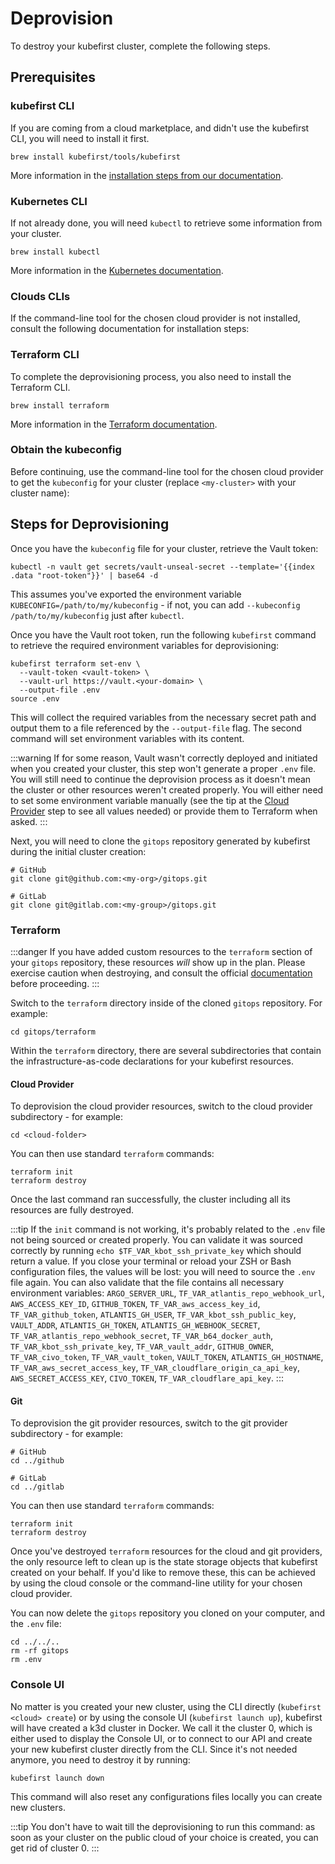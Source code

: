 


# Deprovision

To destroy your kubefirst cluster, complete the following steps.

## Prerequisites

### kubefirst CLI

If you are coming from a cloud marketplace, and didn't use the kubefirst CLI, you will need to install it first.

```shell
brew install kubefirst/tools/kubefirst
```

More information in the [installation steps from our documentation](https://docs.kubefirst.io/next/aws/quick-start/install/cli#local-prerequisites).

### Kubernetes CLI

If not already done, you will need `kubectl` to retrieve some information from your cluster.

```shell
brew install kubectl
```

More information in the [Kubernetes documentation](https://kubernetes.io/docs/tasks/tools/#kubectl).

### Clouds CLIs

If the command-line tool for the chosen cloud provider is not installed, consult the following documentation for installation steps:

<Tabs>
    <TabItem value="akamai" label="Akamai">
      <InstallAkamaiCLI />
    </TabItem>
    <TabItem value="aws" label="AWS">
      <InstallAwsCLI />
    </TabItem>
    <TabItem value="civo" label="Civo">
      <InstallCivoCLI />
    </TabItem>
    <TabItem value="do" label="DigitalOcean">
      <InstallDoCLI />
    </TabItem>
    <TabItem value="gcp" label="Google Cloud">
      <InstallGcpCLI />
    </TabItem>
    <TabItem value="vultr" label="Vultr">
      <InstallVultrCLI />
    </TabItem>
</Tabs>

### Terraform CLI

To complete the deprovisioning process, you also need to install the Terraform CLI.

```shell
brew install terraform
```

More information in the [Terraform documentation](https://developer.hashicorp.com/terraform/tutorials/aws-get-started/install-cli).

### Obtain the kubeconfig

Before continuing, use the command-line tool for the chosen cloud provider to get the `kubeconfig` for your cluster (replace `<my-cluster>` with your cluster name):

<Tabs>
    <TabItem value="akamai" label="Akamai">
      <GetAkamaiKubeconfig />
    </TabItem>
    <TabItem value="aws" label="AWS">
      <GetAwsKubeconfig />
    </TabItem>
    <TabItem value="civo" label="Civo">
      <GetCivoKubeconfig />
    </TabItem>
    <TabItem value="do" label="DigitalOcean">
      <GetDoKubeconfig />
    </TabItem>
    <TabItem value="gcp" label="Google Cloud">
      <GetGcpKubeconfig />
    </TabItem>
    <TabItem value="vultr" label="Vultr">
      <GetVultrKubeconfig />
    </TabItem>
</Tabs>

## Steps for Deprovisioning

Once you have the `kubeconfig` file for your cluster, retrieve the Vault token:

```shell
kubectl -n vault get secrets/vault-unseal-secret --template='{{index .data "root-token"}}' | base64 -d
```

This assumes you've exported the environment variable `KUBECONFIG=/path/to/my/kubeconfig` - if not, you can add `--kubeconfig /path/to/my/kubeconfig` just after `kubectl`.

Once you have the Vault root token, run the following `kubefirst` command to retrieve the required environment variables for deprovisioning:

```shell
kubefirst terraform set-env \
  --vault-token <vault-token> \
  --vault-url https://vault.<your-domain> \
  --output-file .env
source .env
```

This will collect the required variables from the necessary secret path and output them to a file referenced by the `--output-file` flag. The second command will set environment variables with its content.

:::warning
If for some reason, Vault wasn't correctly deployed and initiated when you created your cluster, this step won't generate a proper `.env` file. You will still need to continue the deprovision process as it doesn't mean the cluster or other resources weren't created properly. You will either need to set some environment variable manually (see the tip at the [Cloud Provider](#cloud-provider) step to see all values needed) or provide them to Terraform when asked.
:::

Next, you will need to clone the `gitops` repository generated by kubefirst during the initial cluster creation:

```shell
# GitHub
git clone git@github.com:<my-org>/gitops.git

# GitLab
git clone git@gitlab.com:<my-group>/gitops.git
```

### Terraform

:::danger
If you have added custom resources to the `terraform` section of your `gitops` repository, these resources _will_ show up in the plan. Please exercise caution when destroying, and consult the official [documentation](https://developer.hashicorp.com/terraform/cli/commands/destroy) before proceeding.
:::

Switch to the `terraform` directory inside of the cloned `gitops` repository. For example:

```shell
cd gitops/terraform
```

Within the `terraform` directory, there are several subdirectories that contain the infrastructure-as-code declarations for your kubefirst resources.

#### Cloud Provider

To deprovision the cloud provider resources, switch to the cloud provider subdirectory - for example:

```shell
cd <cloud-folder>
```

You can then use standard `terraform` commands:

```shell
terraform init
terraform destroy
```

Once the last command ran successfully, the cluster including all its resources are fully destroyed.

:::tip
If the `init` command is not working, it's probably related to the `.env` file not being sourced or created properly. You can validate it was sourced correctly by running `echo $TF_VAR_kbot_ssh_private_key` which should return a value. If you close your terminal or reload your ZSH or Bash configuration files, the values will be lost: you will need to source the `.env` file again. You can also validate that the file contains all necessary environment variables: `ARGO_SERVER_URL`, `TF_VAR_atlantis_repo_webhook_url`, `AWS_ACCESS_KEY_ID`, `GITHUB_TOKEN`, `TF_VAR_aws_access_key_id`, `TF_VAR_github_token`, `ATLANTIS_GH_USER`, `TF_VAR_kbot_ssh_public_key`, `VAULT_ADDR`, `ATLANTIS_GH_TOKEN`, `ATLANTIS_GH_WEBHOOK_SECRET`, `TF_VAR_atlantis_repo_webhook_secret`, `TF_VAR_b64_docker_auth`, `TF_VAR_kbot_ssh_private_key`, `TF_VAR_vault_addr`, `GITHUB_OWNER`, `TF_VAR_civo_token`, `TF_VAR_vault_token`, `VAULT_TOKEN`, `ATLANTIS_GH_HOSTNAME`, `TF_VAR_aws_secret_access_key`, `TF_VAR_cloudflare_origin_ca_api_key`, `AWS_SECRET_ACCESS_KEY`, `CIVO_TOKEN`, `TF_VAR_cloudflare_api_key`.
:::

#### Git

To deprovision the git provider resources, switch to the git provider subdirectory - for example:

```shell
# GitHub
cd ../github

# GitLab
cd ../gitlab
```

You can then use standard `terraform` commands:

```shell
terraform init
terraform destroy
```

Once you've destroyed `terraform` resources for the cloud and git providers, the only resource left to clean up is the state storage objects that kubefirst created on your behalf. If you'd like to remove these, this can be achieved by using the cloud console or the command-line utility for your chosen cloud provider.

You can now delete the `gitops` repository you cloned on your computer, and the `.env` file:

```shell
cd ../../..
rm -rf gitops
rm .env
```

### Console UI

No matter is you created your new cluster, using the CLI directly (`kubefirst <cloud> create`) or by using the console UI (`kubefirst launch up`), kubefirst will have created a k3d cluster in Docker. We call it the cluster 0, which is either used to display the Console UI, or to connect to our API and create your new kubefirst cluster directly from the CLI. Since it's not needed anymore, you need to destroy it by running:

```shell
kubefirst launch down
```

This command will also reset any configurations files locally you can create new clusters.

:::tip
You don't have to wait till the deprovisioning to run this command: as soon as your cluster on the public cloud of your choice is created, you can get rid of cluster 0.
:::
